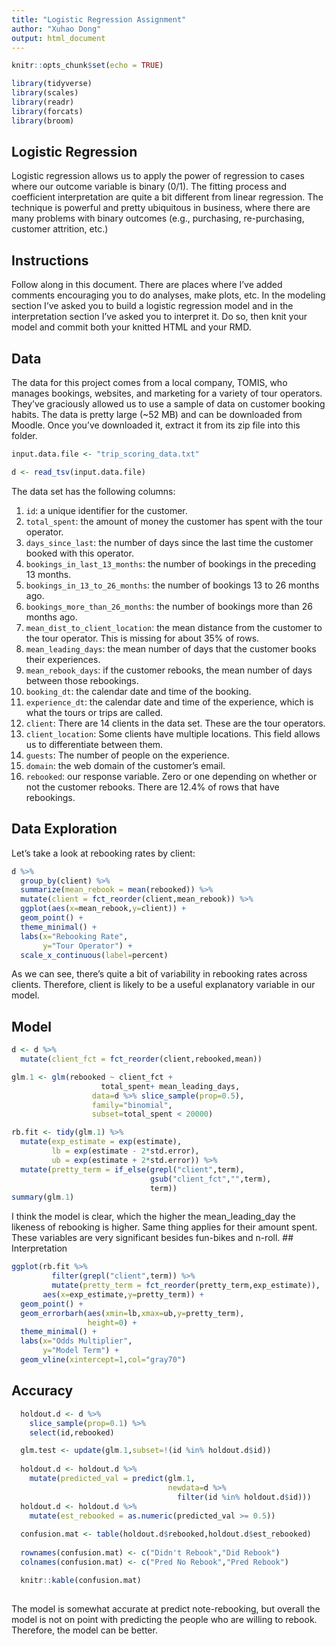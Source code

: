 ```yaml
---
title: "Logistic Regression Assignment"
author: "Xuhao Dong"
output: html_document
---
```


```r
knitr::opts_chunk$set(echo = TRUE)
```

```r
library(tidyverse)
library(scales)
library(readr)
library(forcats)
library(broom)
```


## Logistic Regression

Logistic regression allows us to apply the power of regression to 
cases where our outcome variable is binary (0/1). The fitting process and 
coefficient interpretation are quite a bit different from linear 
regression. The technique is powerful and pretty ubiquitous in business,
where there are many problems with binary outcomes (e.g., purchasing, 
re-purchasing, customer attrition, etc.)

## Instructions

Follow along in this document. There are places where I've added comments
encouraging you to do analyses, make plots, etc. In the modeling
section I've asked you to build a logistic regression model and in the
interpretation section I've asked you to interpret it. Do so, then
knit your model and commit both your knitted HTML and your RMD. 

## Data

The data for this project comes from a local company, TOMIS, who manages
bookings, websites, and marketing for a variety of tour operators. They've 
graciously allowed us to use a sample of data on customer booking habits. The 
data is pretty large (~52 MB) and can be downloaded from Moodle. Once you've 
downloaded it, extract it from its zip file into this folder. 

```r
input.data.file <- "trip_scoring_data.txt"

d <- read_tsv(input.data.file)

```

The data set has the following columns: 

1. `id`: a unique identifier for the customer.
1. `total_spent`: the amount of money the customer has spent with the tour operator. 
1. `days_since_last`: the number of days since the last time the customer booked with this
operator. 
1. `bookings_in_last_13_months`: the number of bookings in the preceding 13 months. 
1. `bookings_in_13_to_26_months`: the number of bookings 13 to 26 months ago. 
1. `bookings_more_than_26_months`: the number of bookings more than 26 months ago. 
1. `mean_dist_to_client_location`: the mean distance from the customer to the tour
operator. This is missing for about 35\% of rows. 
1. `mean_leading_days`: the mean number of days that the customer books their experiences.
1. `mean_rebook_days`: if the customer rebooks, the mean number of days between those rebookings.
1. `booking_dt`: the calendar date and time of the booking.
1. `experience_dt`: the calendar date and time of the experience, which is what the tours or 
trips are called. 
1. `client`: There are 14 clients in the data set. These are the tour operators.
1. `client_location`: Some clients have multiple locations. This field allows us to differentiate
between them. 
1. `guests`: The number of people on the experience.
1. `domain`: the web domain of the customer's email. 
1. `rebooked`: our response variable. Zero or one depending on whether or not the customer
rebooks. There are 12.4\% of rows that have rebookings. 


## Data Exploration

<!-- Feel free to use this space to do any data exploration you'd like. I'll get you started --> 

Let's take a look at rebooking rates by client:

```r
d %>% 
  group_by(client) %>% 
  summarize(mean_rebook = mean(rebooked)) %>% 
  mutate(client = fct_reorder(client,mean_rebook)) %>% 
  ggplot(aes(x=mean_rebook,y=client)) + 
  geom_point() + 
  theme_minimal() + 
  labs(x="Rebooking Rate",
       y="Tour Operator") +
  scale_x_continuous(label=percent)


```

As we can see, there's quite a bit of variability in rebooking rates across clients. Therefore,
client is likely to be a useful explanatory variable in our model. 

## Model

<!-- Use this section to build a model of rebooking. 
     I have some code to get you started. On my machine I can 
     fit the full model, but you may not be able to, so I included some code
     to allow you to subset the data. --> 


```r

d <- d %>% 
  mutate(client_fct = fct_reorder(client,rebooked,mean))

glm.1 <- glm(rebooked ~ client_fct + 
                    total_spent+ mean_leading_days,
                  data=d %>% slice_sample(prop=0.5),
                  family="binomial",
                  subset=total_spent < 20000)

rb.fit <- tidy(glm.1) %>% 
  mutate(exp_estimate = exp(estimate),
         lb = exp(estimate - 2*std.error),
         ub = exp(estimate + 2*std.error)) %>% 
  mutate(pretty_term = if_else(grepl("client",term),
                               gsub("client_fct","",term),
                               term))
summary(glm.1)


```

<!-- Discuss the model fitting process and the final model you arrived at. --> 

I think the model is clear, which the higher the mean_leading_day the likeness of rebooking is higher. Same thing applies for their amount spent. These variables are very significant besides fun-bikes and n-roll. 
## Interpretation

<!-- use this section to discuss the model results. This can include the 
     overall significance of the model and the significance of the model terms. 
     Plot the coefficients. If you have many terms in the model, consider 
     plotting the categorical variables on their own. 
     
     In the chart below I'd definitely need to discuss the masked client, 
     --> 

```r

ggplot(rb.fit %>% 
         filter(grepl("client",term)) %>% 
         mutate(pretty_term = fct_reorder(pretty_term,exp_estimate)),
       aes(x=exp_estimate,y=pretty_term)) + 
  geom_point() + 
  geom_errorbarh(aes(xmin=lb,xmax=ub,y=pretty_term),
                 height=0) + 
  theme_minimal() + 
  labs(x="Odds Multiplier",
       y="Model Term") + 
  geom_vline(xintercept=1,col="gray70")


```

## Accuracy

<!--    
    Do a new fit of your model on a subset of your data, then evaluate it on the 
    portion not used for fitting. Logistic regression models output probabilities, 
    so you could compare the `rebooked` column to your rounded predicted probability. 
    I have some code to help you out with this. --> 


```r
  holdout.d <- d %>% 
    slice_sample(prop=0.1) %>% 
    select(id,rebooked)

  glm.test <- update(glm.1,subset=!(id %in% holdout.d$id))
  
  holdout.d <- holdout.d %>% 
    mutate(predicted_val = predict(glm.1,
                                   newdata=d %>% 
                                     filter(id %in% holdout.d$id)))
  holdout.d <- holdout.d %>% 
    mutate(est_rebooked = as.numeric(predicted_val >= 0.5))
  
  confusion.mat <- table(holdout.d$rebooked,holdout.d$est_rebooked)
  
  rownames(confusion.mat) <- c("Didn't Rebook","Did Rebook")
  colnames(confusion.mat) <- c("Pred No Rebook","Pred Rebook")

  knitr::kable(confusion.mat)
  
```

<!-- Your interpretation here. In my example we don't do a great job period, 
     although we're okay at predicting the didn't rebook group. --> 
The model is somewhat accurate at predict note-rebooking, but overall the model is not on point with predicting the people who are willing to rebook. Therefore, the model can be better. 
